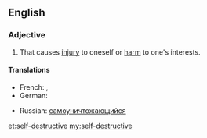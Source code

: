 ==English==

===Adjective===
{{en-adj|pos=[[self]]-[[destructive]]}}

# That causes [[injury]] to oneself or [[harm]] to one's interests.

====Translations====
{{trans-top|that causes injury to oneself or harm to one's interests}}
* French: {{t+|fr|autodestructeur|m}}, {{t+|fr|autodestructrice|f}}
* German: {{t-|de|selbstzerstörerisch}}
{{trans-mid}}
* Russian: [[самоуничтожающийся]]
{{trans-bottom}}

[[et:self-destructive]]
[[my:self-destructive]]